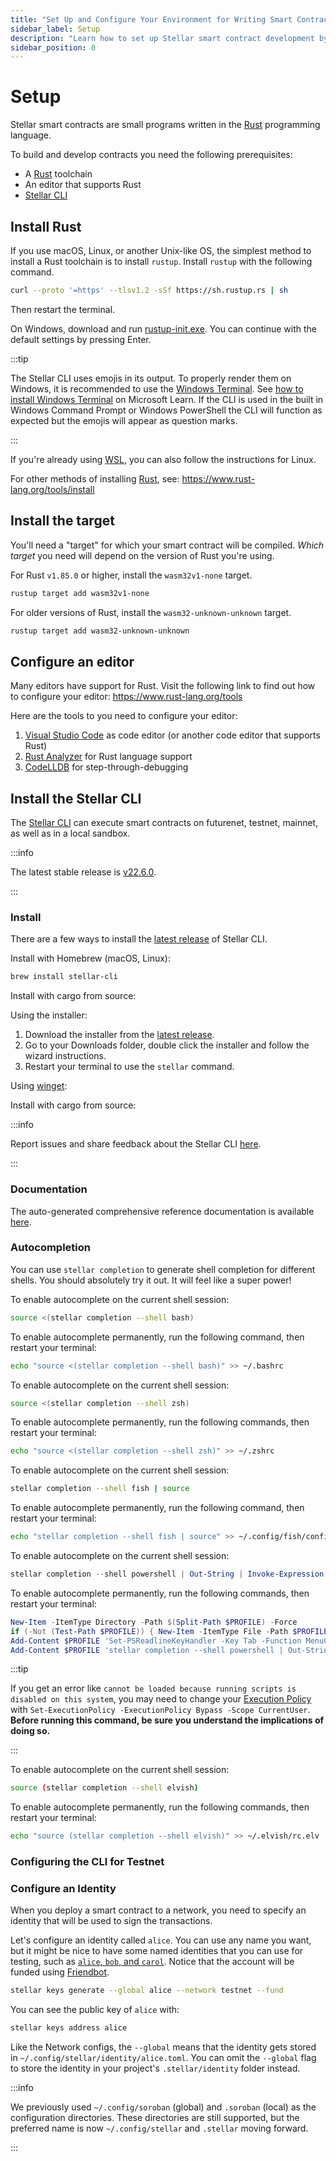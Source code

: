 ```yaml
---
title: "Set Up and Configure Your Environment for Writing Smart Contracts"
sidebar_label: Setup
description: "Learn how to set up Stellar smart contract development by installing Rust, configuring your editor, and setting up the Stellar CLI with this step-by-step guide."
sidebar_position: 0
---
```


# Setup


Stellar smart contracts are small programs written in the [Rust] programming language.

To build and develop contracts you need the following prerequisites:

- A [Rust] toolchain
- An editor that supports Rust
- [Stellar CLI]

## Install Rust

<Tabs groupId="platform" defaultValue={getPlatform()}>

<TabItem value="unix" label="macOS/Linux">

If you use macOS, Linux, or another Unix-like OS, the simplest method to install a Rust toolchain is to install `rustup`. Install `rustup` with the following command.

```sh
curl --proto '=https' --tlsv1.2 -sSf https://sh.rustup.rs | sh
```

Then restart the terminal.

</TabItem>

<TabItem value="windows" label="Windows">

On Windows, download and run [rustup-init.exe](https://static.rust-lang.org/rustup/dist/i686-pc-windows-gnu/rustup-init.exe). You can continue with the default settings by pressing Enter.

:::tip

The Stellar CLI uses emojis in its output. To properly render them on Windows, it is recommended to use the [Windows Terminal](https://learn.microsoft.com/en-us/windows/terminal/). See [how to install Windows Terminal](https://learn.microsoft.com/en-us/windows/terminal/install) on Microsoft Learn. If the CLI is used in the built in Windows Command Prompt or Windows PowerShell the CLI will function as expected but the emojis will appear as question marks.

:::

If you're already using [WSL](https://learn.microsoft.com/en-us/windows/wsl/install), you can also follow the instructions for Linux.

</TabItem>

<TabItem value="other" label="Other">

For other methods of installing [Rust], see: https://www.rust-lang.org/tools/install

</TabItem>

</Tabs>

## Install the target

You'll need a "target" for which your smart contract will be compiled. _Which target_ you need will depend on the version of Rust you're using.

For Rust `v1.85.0` or higher, install the `wasm32v1-none` target.

```sh
rustup target add wasm32v1-none
```

For older versions of Rust, install the `wasm32-unknown-unknown` target.

```sh
rustup target add wasm32-unknown-unknown
```

## Configure an editor

Many editors have support for Rust. Visit the following link to find out how to configure your editor: https://www.rust-lang.org/tools

Here are the tools to you need to configure your editor:

1. [Visual Studio Code](https://code.visualstudio.com) as code editor (or another code editor that supports Rust)
2. [Rust Analyzer](https://marketplace.visualstudio.com/items?itemName=rust-lang.rust-analyzer) for Rust language support
3. [CodeLLDB](https://marketplace.visualstudio.com/items?itemName=vadimcn.vscode-lldb) for step-through-debugging

## Install the Stellar CLI

The [Stellar CLI](https://github.com/stellar/stellar-cli) can execute smart contracts on futurenet, testnet, mainnet, as well as in a local sandbox.

:::info

The latest stable release is [v22.6.0](https://github.com/stellar/stellar-cli/releases/latest).

:::

### Install

There are a few ways to install the [latest release](https://github.com/stellar/stellar-cli/releases) of Stellar CLI.

<Tabs groupId="platform" defaultValue={getPlatform()}>

<TabItem value="unix" label="macOS/Linux">

Install with Homebrew (macOS, Linux):

```sh
brew install stellar-cli
```

Install with cargo from source:

<StellarCliVersion />

</TabItem>

<TabItem value="windows" label="Windows">

Using the installer:

1. Download the installer from the <a href={getStellarCliLatestReleaseUrl()}>latest release</a>.
2. Go to your Downloads folder, double click the installer and follow the wizard instructions.
3. Restart your terminal to use the `stellar` command.

Using [winget](https://learn.microsoft.com/en-us/windows/package-manager/winget/):

<StellarCliWingetVersion />

Install with cargo from source:

<StellarCliVersion />

</TabItem>

</Tabs>

:::info

Report issues and share feedback about the Stellar CLI [here](https://github.com/stellar/stellar-cli/issues/new/choose).

:::

### Documentation

The auto-generated comprehensive reference documentation is available [here](../../../tools/cli/stellar-cli.mdx).

### Autocompletion

You can use `stellar completion` to generate shell completion for different shells. You should absolutely try it out. It will feel like a super power!

<Tabs id="shell" defaultValue={getShell()}>

<TabItem value="bash" label="Bash">

To enable autocomplete on the current shell session:

```sh
source <(stellar completion --shell bash)
```

To enable autocomplete permanently, run the following command, then restart your terminal:

```sh
echo "source <(stellar completion --shell bash)" >> ~/.bashrc
```

</TabItem>

<TabItem value="zsh" label="ZSH">

To enable autocomplete on the current shell session:

```sh
source <(stellar completion --shell zsh)
```

To enable autocomplete permanently, run the following commands, then restart your terminal:

```sh
echo "source <(stellar completion --shell zsh)" >> ~/.zshrc
```

</TabItem>

<TabItem value="fish" label="fish">

To enable autocomplete on the current shell session:

```sh
stellar completion --shell fish | source
```

To enable autocomplete permanently, run the following command, then restart your terminal:

```sh
echo "stellar completion --shell fish | source" >> ~/.config/fish/config.fish
```

</TabItem>

<TabItem value="powershell" label="PowerShell">

To enable autocomplete on the current shell session:

```powershell
stellar completion --shell powershell | Out-String | Invoke-Expression
```

To enable autocomplete permanently, run the following commands, then restart your terminal:

```powershell
New-Item -ItemType Directory -Path $(Split-Path $PROFILE) -Force
if (-Not (Test-Path $PROFILE)) { New-Item -ItemType File -Path $PROFILE | Out-Null }
Add-Content $PROFILE 'Set-PSReadlineKeyHandler -Key Tab -Function MenuComplete'
Add-Content $PROFILE 'stellar completion --shell powershell | Out-String | Invoke-Expression'
```

:::tip

If you get an error like `cannot be loaded because running scripts is disabled on this system`, you may need to change your [Execution Policy](https:/go.microsoft.com/fwlink/?LinkID=135170) with `Set-ExecutionPolicy -ExecutionPolicy Bypass -Scope CurrentUser`. **Before running this command, be sure you understand the implications of doing so.**

:::

</TabItem>

<TabItem value="elvish" label="Elvish">

To enable autocomplete on the current shell session:

```sh
source (stellar completion --shell elvish)
```

To enable autocomplete permanently, run the following commands, then restart your terminal:

```sh
echo "source (stellar completion --shell elvish)" >> ~/.elvish/rc.elv
```

</TabItem>

</Tabs>

### Configuring the CLI for Testnet

### Configure an Identity

When you deploy a smart contract to a network, you need to specify an identity that will be used to sign the transactions.

Let's configure an identity called `alice`. You can use any name you want, but it might be nice to have some named identities that you can use for testing, such as [`alice`, `bob`, and `carol`](https://en.wikipedia.org/wiki/Alice_and_Bob). Notice that the account will be funded using [Friendbot](../../../learn/fundamentals/networks.mdx#friendbot).

```sh
stellar keys generate --global alice --network testnet --fund
```

You can see the public key of `alice` with:

```sh
stellar keys address alice
```

Like the Network configs, the `--global` means that the identity gets stored in `~/.config/stellar/identity/alice.toml`. You can omit the `--global` flag to store the identity in your project's `.stellar/identity` folder instead.

:::info

We previously used `~/.config/soroban` (global) and `.soroban` (local) as the configuration directories. These directories are still supported, but the preferred name is now `~/.config/stellar` and `.stellar` moving forward.

:::

[rust]: https://www.rust-lang.org/
[stellar cli]: #install-the-stellar-cli
